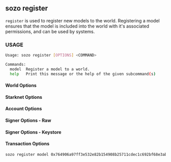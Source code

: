 
## sozo register

`register` is used to register new models to the world. Registering a model ensures that the model is included into the world with it's associated permissions, and can be used by systems.

### USAGE

```sh
Usage: sozo register [OPTIONS] <COMMAND>

Commands:
  model  Register a model to a world.
  help   Print this message or the help of the given subcommand(s)
```

#### World Options

<WorldOptions />

#### Starknet Options

<StarknetOptions />

#### Account Options

<AccountOptions />

#### Signer Options - Raw

<SignerOptionsRaw />

#### Signer Options - Keystore

<SignerOptionsKeystore />

#### Transaction Options

<TransactionOptions />

```sh
sozo register model 0x764906a97ff3e532e82b154908b25711cdec1c692bf68e3aba2a3dd9964a15c
```

